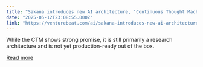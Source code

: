 ```yaml
---
title: "Sakana introduces new AI architecture, ‘Continuous Thought Machines’ to make models reason with less guidance — like human brains"
date: "2025-05-12T23:08:55.000Z"
link: "https://venturebeat.com/ai/sakana-introduces-new-ai-architecture-continuous-thought-machines-to-make-models-reason-with-less-guidance-like-human-brains/"
---
```


While the CTM shows strong promise, it is still primarily a research architecture and is not yet production-ready out of the box.

[Read more](https://venturebeat.com/ai/sakana-introduces-new-ai-architecture-continuous-thought-machines-to-make-models-reason-with-less-guidance-like-human-brains/)
